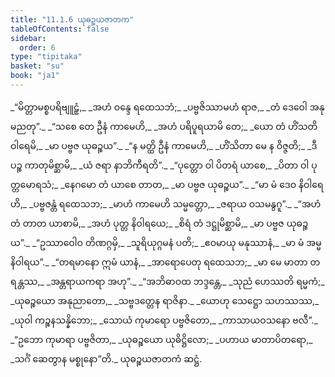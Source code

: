 ```yaml
---
title: "11.1.6 ယုဓဉ္စယဇာတက"
tableOfContents: false
sidebar:
  order: 6
type: "tipitaka"
basket: "su"
book: "ja1"
---
```



<DynamicBreadcrumb />

<Division number="73" book="ja1">

<Paragraph number="2184" type="verses" book="ja1">
_“မိတ္တာမစ္စပရိဗျူဠှံ,_  
_အဟံ ဝန္ဒေ ရထေသဘံ;_  
_ပဗ္ဗဇိဿာမဟံ ရာဇ,_  
_တံ ဒေဝေါ အနုမညတု”._  

</Paragraph>

</Division>
<Division number="74" book="ja1">

<Paragraph number="2185" type="verses" book="ja1">
_“သစေ တေ ဦနံ ကာမေဟိ,_  
_အဟံ ပရိပူရယာမိ တေ;_  
_ယော တံ ဟိံသတိ ဝါရေမိ,_  
_မာ ပဗ္ဗဇ ယုဓဉ္စယ”._  

</Paragraph>

</Division>
<Division number="75" book="ja1">

<Paragraph number="2186" type="verses" book="ja1">
_“န မတ္ထိ ဦနံ ကာမေဟိ,_  
_ဟိံသိတာ မေ န ဝိဇ္ဇတိ;_  
_ဒီပဉ္စ ကာတုမိစ္ဆာမိ,_  
_ယံ ဇရာ နာဘိကီရတိ”._  

</Paragraph>

</Division>
<Division number="76" book="ja1">

<Paragraph number="2187" type="verses" book="ja1">
_“ပုတ္တော ဝါ ပိတရံ ယာစေ,_  
_ပိတာ ဝါ ပုတ္တမောရသံ;_  
_နေဂမော တံ ယာစေ တာတ,_  
_မာ ပဗ္ဗဇ ယုဓဉ္စယ”._  

</Paragraph>

</Division>
<Division number="77" book="ja1">

<Paragraph number="2188" type="verses" book="ja1">
_“မာ မံ ဒေဝ နိဝါရေဟိ,_  
_ပဗ္ဗဇန္တံ ရထေသဘ;_  
_မာဟံ ကာမေဟိ သမ္မတ္တော,_  
_ဇရာယ ဝသမနွဂူ”._  

</Paragraph>

</Division>
<Division number="78" book="ja1">

<Paragraph number="2189" type="verses" book="ja1">
_“အဟံ တံ တာတ ယာစာမိ,_  
_အဟံ ပုတ္တ နိဝါရယေ;_  
_စိရံ တံ ဒဋ္ဌုမိစ္ဆာမိ,_  
_မာ ပဗ္ဗဇ ယုဓဉ္စယ”._  

</Paragraph>

</Division>
<Division number="79" book="ja1">

<Paragraph number="2190" type="verses" book="ja1">
_“ဥဿာဝေါဝ တိဏဂ္ဂမှိ,_  
_သူရိယုဂ္ဂမနံ ပတိ;_  
_ဧဝမာယု မနုဿာနံ,_  
_မာ မံ အမ္မ နိဝါရယ”._  

</Paragraph>

</Division>
<Division number="80" book="ja1">

<Paragraph number="2191" type="verses" book="ja1">
_“တရမာနော ဣမံ ယာနံ,_  
_အာရောပေတု ရထေသဘ;_  
_မာ မေ မာတာ တရန္တဿ,_  
_အန္တရာယကရာ အဟု”._  

</Paragraph>

</Division>
<Division number="81" book="ja1">

<Paragraph number="2192" type="verses" book="ja1">
_“အဘိဓာဝထ ဘဒ္ဒန္တေ,_  
_သုညံ ဟေဿတိ ရမ္မကံ;_  
_ယုဓဉ္စယော အနုညာတော,_  
_သဗ္ဗဒတ္တေန ရာဇိနာ._  

</Paragraph>

</Division>
<Division number="82" book="ja1">

<Paragraph number="2193" type="verses" book="ja1">
_ယောဟု သေဋ္ဌော သဟဿဿ,_  
_ယုဝါ ကဉ္စနသန္နိဘော;_  
_သောယံ ကုမာရော ပဗ္ဗဇိတော,_  
_ကာသာယဝသနော ဗလီ”._  

</Paragraph>

</Division>
<Division number="83" book="ja1">

<Paragraph number="2194" type="verses" book="ja1">
_“ဥဘော ကုမာရာ ပဗ္ဗဇိတာ,_  
_ယုဓဉ္စယော ယုဓိဋ္ဌိလော;_  
_ပဟာယ မာတာပိတရော,_  
_သင်္ဂံ ဆေတွာန မစ္စုနော”တိ._  


</Paragraph>
</Division>

<Paragraph number="2195" type="center" book="ja1">
ယုဓဉ္စယဇာတကံ ဆဋ္ဌံ.
</Paragraph>